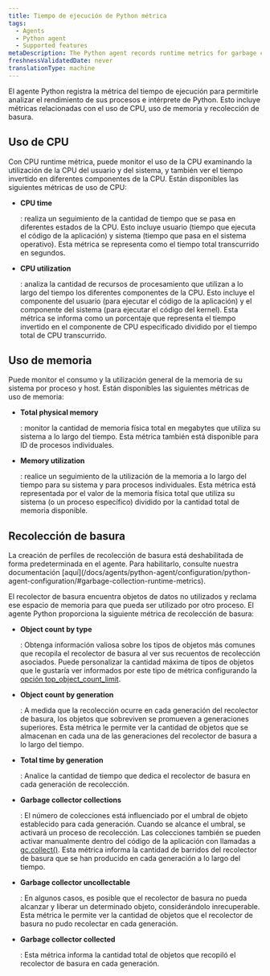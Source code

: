 ```yaml
---
title: Tiempo de ejecución de Python métrica
tags:
  - Agents
  - Python agent
  - Supported features
metaDescription: The Python agent records runtime metrics for garbage collection and CPU/ memory usage
freshnessValidatedDate: never
translationType: machine
---
```


El agente Python registra la métrica del tiempo de ejecución para permitirle analizar el rendimiento de sus procesos e intérprete de Python. Esto incluye métricas relacionadas con el uso de CPU, uso de memoria y recolección de basura.

## Uso de CPU

Con CPU runtime métrica, puede monitor el uso de la CPU examinando la utilización de la CPU del usuario y del sistema, y también ver el tiempo invertido en diferentes componentes de la CPU. Están disponibles las siguientes métricas de uso de CPU:

* <DoNotTranslate>**CPU time**</DoNotTranslate>

  : realiza un seguimiento de la cantidad de tiempo que se pasa en diferentes estados de la CPU. Esto incluye usuario (tiempo que ejecuta el código de la aplicación) y sistema (tiempo que pasa en el sistema operativo). Esta métrica se representa como el tiempo total transcurrido en segundos.

* <DoNotTranslate>**CPU utilization**</DoNotTranslate>

  : analiza la cantidad de recursos de procesamiento que utilizan a lo largo del tiempo los diferentes componentes de la CPU. Esto incluye el componente del usuario (para ejecutar el código de la aplicación) y el componente del sistema (para ejecutar el código del kernel). Esta métrica se informa como un porcentaje que representa el tiempo invertido en el componente de CPU especificado dividido por el tiempo total de CPU transcurrido.

## Uso de memoria

Puede monitor el consumo y la utilización general de la memoria de su sistema por proceso y host. Están disponibles las siguientes métricas de uso de memoria:

* <DoNotTranslate>**Total physical memory**</DoNotTranslate>

  : monitor la cantidad de memoria física total en megabytes que utiliza su sistema a lo largo del tiempo. Esta métrica también está disponible para ID de procesos individuales.

* <DoNotTranslate>**Memory utilization**</DoNotTranslate>

  : realice un seguimiento de la utilización de la memoria a lo largo del tiempo para su sistema y para procesos individuales. Esta métrica está representada por el valor de la memoria física total que utiliza su sistema (o un proceso específico) dividido por la cantidad total de memoria disponible.

## Recolección de basura

<Callout variant="important">
  La creación de perfiles de recolección de basura está deshabilitada de forma predeterminada en el agente. Para habilitarlo, consulte nuestra documentación [aquí](/docs/agents/python-agent/configuration/python-agent-configuration/#garbage-collection-runtime-metrics).
</Callout>

El recolector de basura encuentra objetos de datos no utilizados y reclama ese espacio de memoria para que pueda ser utilizado por otro proceso. El agente Python proporciona la siguiente métrica de recolección de basura:

* <DoNotTranslate>**Object count by type**</DoNotTranslate>

  : Obtenga información valiosa sobre los tipos de objetos más comunes que recopila el recolector de basura al ver sus recuentos de recolección asociados. Puede personalizar la cantidad máxima de tipos de objetos que le gustaría ver informados por este tipo de métrica configurando la [opción top_object_count_limit](/docs/agents/python-agent/configuration/python-agent-configuration/#garbage-collection-runtime-metrics).

* <DoNotTranslate>**Object count by generation**</DoNotTranslate>

  : A medida que la recolección ocurre en cada generación del recolector de basura, los objetos que sobreviven se promueven a generaciones superiores. Esta métrica le permite ver la cantidad de objetos que se almacenan en cada una de las generaciones del recolector de basura a lo largo del tiempo.

* <DoNotTranslate>**Total time by generation**</DoNotTranslate>

  : Analice la cantidad de tiempo que dedica el recolector de basura en cada generación de recolección.

* <DoNotTranslate>**Garbage collector collections**</DoNotTranslate>

  : El número de colecciones está influenciado por el umbral de objeto establecido para cada generación. Cuando se alcance el umbral, se activará un proceso de recolección. Las colecciones también se pueden activar manualmente dentro del código de la aplicación con llamadas a [gc.collect()](https://docs.python.org/3/library/gc.html#gc.collect). Esta métrica informa la cantidad de barridos del recolector de basura que se han producido en cada generación a lo largo del tiempo.

* <DoNotTranslate>**Garbage collector uncollectable**</DoNotTranslate>

  : En algunos casos, es posible que el recolector de basura no pueda alcanzar y liberar un determinado objeto, considerándolo inrecuperable. Esta métrica le permite ver la cantidad de objetos que el recolector de basura no pudo recolectar en cada generación.

* <DoNotTranslate>**Garbage collector collected**</DoNotTranslate>

  : Esta métrica informa la cantidad total de objetos que recopiló el recolector de basura en cada generación.